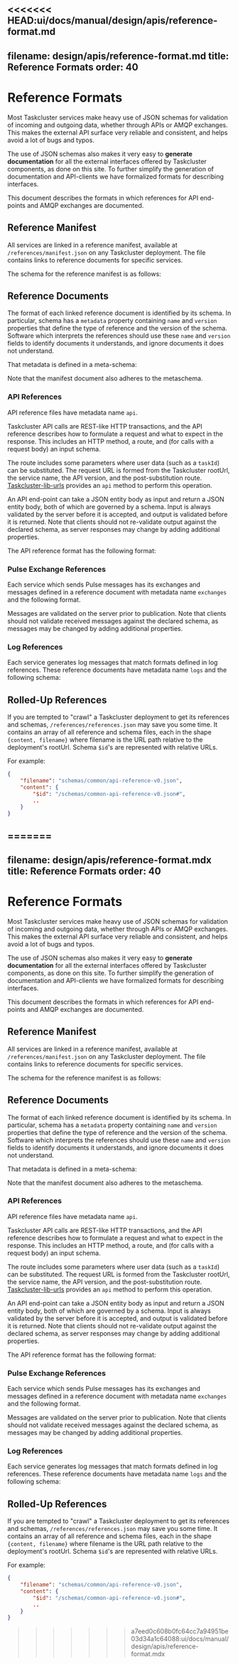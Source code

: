 <<<<<<< HEAD:ui/docs/manual/design/apis/reference-format.md
---
filename: design/apis/reference-format.md
title: Reference Formats
order: 40
---

# Reference Formats

Most Taskcluster services make heavy use of JSON schemas for validation of
incoming and outgoing data, whether through APIs or AMQP exchanges. This makes
the external API surface very reliable and consistent, and helps avoid a lot of
bugs and typos.

The use of JSON schemas also makes it very easy to **generate documentation**
for all the external interfaces offered by Taskcluster components, as done on
this site. To further simplify the generation of documentation and API-clients
we have formalized formats for describing interfaces.

This document describes the formats in which references for API end-points and
AMQP exchanges are documented. 

## Reference Manifest

All services are linked in a reference manifest, available at `/references/manifest.json` on any Taskcluster deployment.
The file contains links to reference documents for specific services.

The schema for the reference manifest is as follows:

<SchemaTable schema="/schemas/common/manifest-v3.json" />

## Reference Documents

The format of each linked reference document is identified by its schema.
In particular, schema has a `metadata` property containing `name` and `version` properties that define the type of reference and the version of the schema.
Software which interprets the references should use these `name` and `version` fields to identify documents it understands, and ignore documents it does not understand.

That metadata is defined in a meta-schema:

<SchemaTable schema="/schemas/common/metadata-metaschema.json" />

Note that the manifest document also adheres to the metaschema.

### API References

API reference files have metadata name `api`.

Taskcluster API calls are REST-like HTTP transactions, and the API reference
describes how to formulate a request and what to expect in the response.  This
includes an HTTP method, a route, and (for calls with a request body) an input
schema.

The route includes some parameters where user data (such as a `taskId`) can be
substituted.  The request URL is formed from the Taskcluster rootUrl, the
service name, the API version, and the post-substitution route.
[Taskcluster-lib-urls](https://github.com/taskcluster/taskcluster-lib-urls)
provides an `api` method to perform this operation.

An API end-point can take a JSON entity body as input and return a JSON entity
body, both of which are governed by a schema. Input is always validated by the
server before it is accepted, and output is validated before it is returned.
Note that clients should not re-validate output against the declared schema, as
server responses may change by adding additional properties.

The API reference format has the following format:

<SchemaTable schema="/schemas/common/api-reference-v0.json" />

### Pulse Exchange References

Each service which sends Pulse messages has its exchanges and messages defined
in a reference document with metadata name `exchanges` and the following format.

<SchemaTable schema="/schemas/common/exchanges-reference-v0.json" />

Messages are validated on the server prior to publication.
Note that clients should not validate received messages against the declared
schema, as messages may be changed by adding additional properties.

### Log References

Each service generates log messages that match formats defined in log references.
These reference documents have metadata name `logs` and the following schema:

<SchemaTable schema="/schemas/common/logs-reference-v0.json" />

## Rolled-Up References

If you are tempted to "crawl" a Taskcluster deployment to get its references and schemas, `/references/references.json` may save you some time.
It contains an array of all reference and schema files, each in the shape `{content, filename}` where filename is the URL path relative to the deployment's rootUrl.
Schema `$id`'s are represented with relative URLs.

For example:

```json
{
    "filename": "schemas/common/api-reference-v0.json",
    "content": {
        "$id": "/schemas/common-api-reference-v0.json#",
        ..
    }
}
```
=======
---
filename: design/apis/reference-format.mdx
title: Reference Formats
order: 40
---

# Reference Formats

Most Taskcluster services make heavy use of JSON schemas for validation of
incoming and outgoing data, whether through APIs or AMQP exchanges. This makes
the external API surface very reliable and consistent, and helps avoid a lot of
bugs and typos.

The use of JSON schemas also makes it very easy to **generate documentation**
for all the external interfaces offered by Taskcluster components, as done on
this site. To further simplify the generation of documentation and API-clients
we have formalized formats for describing interfaces.

This document describes the formats in which references for API end-points and
AMQP exchanges are documented. 

## Reference Manifest

All services are linked in a reference manifest, available at `/references/manifest.json` on any Taskcluster deployment.
The file contains links to reference documents for specific services.

The schema for the reference manifest is as follows:

<SchemaTable schema="/schemas/common/manifest-v3.json" />

## Reference Documents

The format of each linked reference document is identified by its schema.
In particular, schema has a `metadata` property containing `name` and `version` properties that define the type of reference and the version of the schema.
Software which interprets the references should use these `name` and `version` fields to identify documents it understands, and ignore documents it does not understand.

That metadata is defined in a meta-schema:

<SchemaTable schema="/schemas/common/metadata-metaschema.json" />

Note that the manifest document also adheres to the metaschema.

### API References

API reference files have metadata name `api`.

Taskcluster API calls are REST-like HTTP transactions, and the API reference
describes how to formulate a request and what to expect in the response.  This
includes an HTTP method, a route, and (for calls with a request body) an input
schema.

The route includes some parameters where user data (such as a `taskId`) can be
substituted.  The request URL is formed from the Taskcluster rootUrl, the
service name, the API version, and the post-substitution route.
[Taskcluster-lib-urls](https://github.com/taskcluster/taskcluster-lib-urls)
provides an `api` method to perform this operation.

An API end-point can take a JSON entity body as input and return a JSON entity
body, both of which are governed by a schema. Input is always validated by the
server before it is accepted, and output is validated before it is returned.
Note that clients should not re-validate output against the declared schema, as
server responses may change by adding additional properties.

The API reference format has the following format:

<SchemaTable schema="/schemas/common/api-reference-v0.json" />

### Pulse Exchange References

Each service which sends Pulse messages has its exchanges and messages defined
in a reference document with metadata name `exchanges` and the following format.

<SchemaTable schema="/schemas/common/exchanges-reference-v0.json" />

Messages are validated on the server prior to publication.
Note that clients should not validate received messages against the declared
schema, as messages may be changed by adding additional properties.

### Log References

Each service generates log messages that match formats defined in log references.
These reference documents have metadata name `logs` and the following schema:

<SchemaTable schema="/schemas/common/logs-reference-v0.json" />

## Rolled-Up References

If you are tempted to "crawl" a Taskcluster deployment to get its references and schemas, `/references/references.json` may save you some time.
It contains an array of all reference and schema files, each in the shape `{content, filename}` where filename is the URL path relative to the deployment's rootUrl.
Schema `$id`'s are represented with relative URLs.

For example:

```json
{
    "filename": "schemas/common/api-reference-v0.json",
    "content": {
        "$id": "/schemas/common-api-reference-v0.json#",
        ..
    }
}
```
>>>>>>> a7eed0c608b0fc64cc7a94951be03d34a1c64088:ui/docs/manual/design/apis/reference-format.mdx
